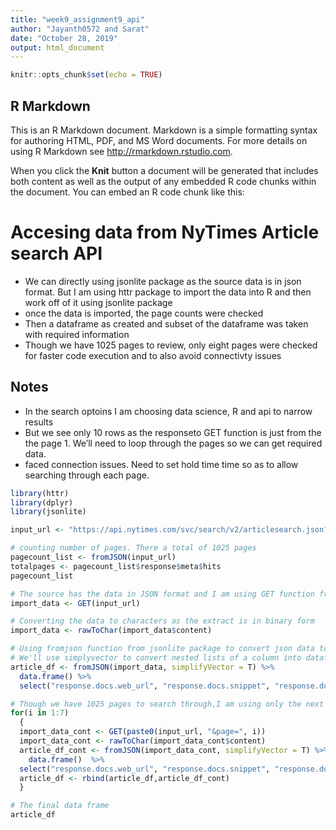 ---
title: "week9_assignment9_api"
author: "Jayanth0572 and Sarat"
date: "October 28, 2019"
output: html_document
---

```{r setup, include=FALSE}
knitr::opts_chunk$set(echo = TRUE)
```

## R Markdown

This is an R Markdown document. Markdown is a simple formatting syntax for authoring HTML, PDF, and MS Word documents. For more details on using R Markdown see <http://rmarkdown.rstudio.com>.

When you click the **Knit** button a document will be generated that includes both content as well as the output of any embedded R code chunks within the document. You can embed an R code chunk like this:



# Accesing data from NyTimes Article search API
- We can directly using jsonlite package as the source data is in json format. But I am using httr package to import the data into R and then work off of it using jsonlite package
- once the data is imported, the page counts were checked
- Then a dataframe as created and subset of the dataframe was taken with required information
- Though we have 1025 pages to review, only eight pages were checked for faster code execution and to also avoid connectivty issues

## Notes
  - In the search optoins I am choosing data science, R and api to narrow results
  - But we see only 10 rows as the responseto GET function is just from the the page 1. We'll need to loop through the pages so we can get required data.
  - faced connection issues. Need to set hold time time so as to allow searching through each page.


```{r}

library(httr)
library(dplyr)
library(jsonlite)

input_url <- "https://api.nytimes.com/svc/search/v2/articlesearch.json?q=data+science R api&fq=Education&api-key=0gqsfAZ8QB1tsCNgmK3hjE6I5JG59fMC&type=article"

# counting number of pages. There a total of 1025 pages
pagecount_list <- fromJSON(input_url)
totalpages <- pagecount_list$response$meta$hits
pagecount_list

# The source has the data in JSON format and I am using GET function from httr package to import the data into R
import_data <- GET(input_url)

# Converting the data to characters as the extract is in binary form
import_data <- rawToChar(import_data$content)

# Using fromjson function from jsonlite package to convert json data to dataframe
# We'll use simplyvector to convert nested lists of a column into dataframe
article_df <- fromJSON(import_data, simplifyVector = T) %>% 
  data.frame() %>%
  select("response.docs.web_url", "response.docs.snippet", "response.docs.lead_paragraph", "response.docs.abstract", "response.docs.print_page", "response.docs.source", "response.docs.pub_date", "response.docs.document_type", "response.docs.news_desk", "response.docs.section_name", "response.docs.type_of_material", "response.docs._id", "response.docs.word_count", "response.docs.uri", "response.docs.subsection_name")

# Though we have 1025 pages to search through,I am using only the next eight pages for faster run and to avoid error due toconnection hold issues.
for(i in 1:7)
  {
  import_data_cont <- GET(paste0(input_url, "&page=", i))
  import_data_cont <- rawToChar(import_data_cont$content)
  article_df_cont <- fromJSON(import_data_cont, simplifyVector = T) %>% 
    data.frame()  %>%
  select("response.docs.web_url", "response.docs.snippet", "response.docs.lead_paragraph", "response.docs.abstract", "response.docs.print_page", "response.docs.source", "response.docs.pub_date", "response.docs.document_type", "response.docs.news_desk", "response.docs.section_name", "response.docs.type_of_material", "response.docs._id", "response.docs.word_count", "response.docs.uri", "response.docs.subsection_name")
  article_df <- rbind(article_df,article_df_cont)
  }

# The final data frame
article_df

```
